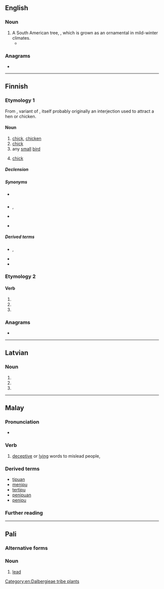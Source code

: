 ==English==

===Noun===
{{en-noun}}

# A South American tree, {{taxlink|Tipuana tipu|species}}, which is grown as an ornamental in mild-winter climates.
#* {{quote-journal|en|work=Los Angeles Magazine| month=October| year=2003| page=54| volume=48| issue=10|passage=A '''tipu''' tree serves as an umbrella, while an Indonesian door on the wall carries the ethnic motif and an iron table and chairs keep it modern.}}

===Anagrams===
* {{anagrams|en|a=iptu|Tupi|ptui}}

[[Category:en:Dalbergieae tribe plants]]

----

==Finnish==

===Etymology 1===
From {{inh|fi|fiu-fin-pro||*tipu}}, variant of {{m|fiu-fin-pro|*tipa}}, itself probably originally an interjection used to attract a hen or chicken.

====Noun====
{{fi-noun}}

# [[chick]], [[chicken]] {{gloss|very young chick of hen, when still yellow with its natal down}}
# [[chick]] {{gloss|young of bird}}
# any [[small]] [[bird]]
# {{lb|fi|colloquial}} [[chick]] {{gloss|attractive young woman}}

=====Declension=====
{{fi-decl-valo|tip|||u|a}}

=====Synonyms=====
* {{sense|chicken}} {{l|fi|kananpoika}}
* {{sense|bird's young}} {{l|fi|linnunpoika}}, {{l|fi|linnunpoikanen}}
* {{sense|small bird}} {{l|fi|pikkulintu}}
* {{sense|attractive woman}} {{l|fi|kaunotar}}

=====Derived terms=====
* {{l|fi|tipula}}, {{l|fi|Tipula}}
* {{l|fi|tipunen}}
* {{l|fi|tiputanssi}}

===Etymology 2===

====Verb====
{{head|fi|verb form}}

# {{fi-form of|tippua|mood=indicative|tense=present connegative}}
# {{fi-form of|tippua|pr=second-person|pl=singular|mood=imperative|tense=present}}
# {{fi-form of|tippua|pr=second-person|pl=singular|mood=imperative|tense=present connegative}}

===Anagrams===
* {{anagrams|fi|a=iptu|puit}}

----

==Latvian==

===Noun===
{{head|lv|noun form|g=m}}

# {{lv-inflection of|tips|acc|s}}
# {{lv-inflection of|tips|ins|s}}
# {{lv-inflection of|tips|gen|p}}

----

==Malay==

===Pronunciation===
*{{hyphenation|ms|ti|pu}}

===Verb===
{{ms-verb|verb}}
# [[deceptive]] or [[lying]] words to mislead people,

===Derived terms===
* [[tipuan]]
* [[menipu]]
* [[tertipu]]
* [[penipuan]]
* [[penipu]]

===Further reading===
{{R:PRPM}}

----

==Pali==

===Alternative forms===
{{pi-alt}}

===Noun===
{{pi-noun|n}}

# [[lead]] {{gloss|metal}}